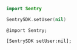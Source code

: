 ```swift {tabTitle:"Swift"}
import Sentry

SentrySDK.setUser(nil)
```

```objc {tabTitle:"Objective-C"}
@import Sentry;

[SentrySDK setUser:nil];
```
